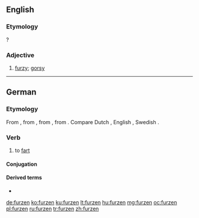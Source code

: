 ==English==

===Etymology===
{{suffix|furze|en}}?

===Adjective===
{{en-adj}}

# {{context|obsolete|lang=en}} [[furzy]]; [[gorsy]]
#: {{rfquotek|Holland}}

{{Webster 1913}}

----

==German==

===Etymology===
From {{etyl|gmh|de}} {{term|vurzen|lang=gmh}}, from {{etyl|goh|de}} {{term|furzan|lang=goh}}, from {{etyl|gem-pro|de}} {{m|gem-pro|*fertaną}}, from {{etyl|ine-pro|de}} {{m|ine-pro|*perd-}}. Compare Dutch {{term|verten|lang=nl}}, English {{term|fart|lang=en}}, Swedish {{term|fjärta|lang=sv}}.

===Verb===
{{de-verb-weak|furzt|furzte|gefurzt}}

# to [[fart]]

====Conjugation====
{{de-conj-weak|furz|gefurzt|h||t}}

====Derived terms====
* {{l/de|anfurzen}}

[[de:furzen]]
[[ko:furzen]]
[[ku:furzen]]
[[lt:furzen]]
[[hu:furzen]]
[[mg:furzen]]
[[oc:furzen]]
[[pl:furzen]]
[[ru:furzen]]
[[tr:furzen]]
[[zh:furzen]]